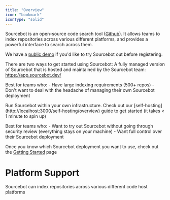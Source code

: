 ```yaml
---
title: "Overview"
icon: "bookmark"
iconType: "solid"
---
```



Sourcebot is an open-source code search tool ([Github](https://github.com/sourcebot-dev/sourcebot)). It allows teams to index repositories across various different platforms, and provides a powerful interface to search across them.

We have a [public demo](https://sourcebot.dev/search) if you'd like to try Sourcebot out before registering.

There are two ways to get started using Sourcebot:
<AccordionGroup>
  <Accordion title="Sourcebot Cloud">
  A fully managed version of Sourcebot that is hosted and maintained by the Sourcebot team: https://app.sourcebot.dev/
  
  Best for teams who:
    - Have large indexing requirements (500+ repos)
    - Don't want to deal with the headache of managing their own Sourcebot deployment
  </Accordion>

  <Accordion title="Self-host Sourcebot">
  Run Sourcebot within your own infrastructure. Check out our [self-hosting](http://localhost:3000/self-hosting/overview) guide to get started (it takes < 1 minute to spin up)

  Best for teams who:
    - Want to try out Sourcebot without going through security review (everything stays on your machine)
    - Want full control over their Sourcebot deployment
  </Accordion>
</AccordionGroup>

Once you know which Sourcebot deployment you want to use, check out the [Getting Started](/docs/getting-started) page
# Platform Support

Sourcebot can index repositories across various different code host platforms

<ConnectionCards />